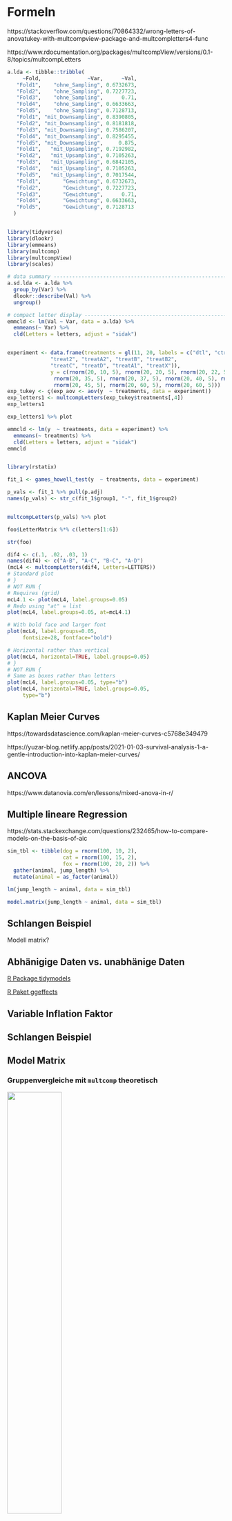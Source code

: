 # Formeln

https://stackoverflow.com/questions/70864332/wrong-letters-of-anovatukey-with-multcompview-package-and-multcompletters4-func

https://www.rdocumentation.org/packages/multcompView/versions/0.1-8/topics/multcompLetters

```r
a.lda <- tibble::tribble(
     ~Fold,               ~Var,      ~Val,
   "Fold1",    "ohne_Sampling", 0.6732673,
   "Fold2",    "ohne_Sampling", 0.7227723,
   "Fold3",    "ohne_Sampling",      0.71,
   "Fold4",    "ohne_Sampling", 0.6633663,
   "Fold5",    "ohne_Sampling", 0.7128713,
   "Fold1", "mit_Downsampling", 0.8390805,
   "Fold2", "mit_Downsampling", 0.8181818,
   "Fold3", "mit_Downsampling", 0.7586207,
   "Fold4", "mit_Downsampling", 0.8295455,
   "Fold5", "mit_Downsampling",     0.875,
   "Fold1",   "mit_Upsampling", 0.7192982,
   "Fold2",   "mit_Upsampling", 0.7105263,
   "Fold3",   "mit_Upsampling", 0.6842105,
   "Fold4",   "mit_Upsampling", 0.7105263,
   "Fold5",   "mit_Upsampling", 0.7017544,
   "Fold1",       "Gewichtung", 0.6732673,
   "Fold2",       "Gewichtung", 0.7227723,
   "Fold3",       "Gewichtung",      0.71,
   "Fold4",       "Gewichtung", 0.6633663,
   "Fold5",       "Gewichtung", 0.7128713
  )


library(tidyverse)
library(dlookr)
library(emmeans)
library(multcomp)
library(multcompView)
library(scales)

# data summary ------------------------------------------------------------
a.sd.lda <- a.lda %>%
  group_by(Var) %>%
  dlookr::describe(Val) %>%
  ungroup()

# compact letter display --------------------------------------------------
emmcld <- lm(Val ~ Var, data = a.lda) %>%
  emmeans(~ Var) %>%
  cld(Letters = letters, adjust = "sidak")


experiment <- data.frame(treatments = gl(11, 20, labels = c("dtl", "ctrl", "treat1", 
              "treat2", "treatA2", "treatB", "treatB2",
              "treatC", "treatD", "treatA1", "treatX")),
              y = c(rnorm(20, 10, 5), rnorm(20, 20, 5), rnorm(20, 22, 5), rnorm(20, 24, 5),
               rnorm(20, 35, 5), rnorm(20, 37, 5), rnorm(20, 40, 5), rnorm(20, 43, 5),
               rnorm(20, 45, 5), rnorm(20, 60, 5), rnorm(20, 60, 5)))
exp_tukey <- ç(exp_aov <- aov(y  ~ treatments, data = experiment))
exp_letters1 <- multcompLetters(exp_tukey$treatments[,4])
exp_letters1

exp_letters1 %>% plot

emmcld <- lm(y  ~ treatments, data = experiment) %>%
  emmeans(~ treatments) %>%
  cld(Letters = letters, adjust = "sidak")
emmcld 


library(rstatix)

fit_1 <- games_howell_test(y  ~ treatments, data = experiment) 

p_vals <- fit_1 %>% pull(p.adj)
names(p_vals) <- str_c(fit_1$group1, "-", fit_1$group2)


multcompLetters(p_vals) %>% plot

foo$LetterMatrix %*% c(letters[1:6])

str(foo)

dif4 <- c(.1, .02, .03, 1)
names(dif4) <- c("A-B", "A-C", "B-C", "A-D")
(mcL4 <- multcompLetters(dif4, Letters=LETTERS))
# Standard plot
# }
# NOT RUN {
# Requires (grid)
mcL4.1 <- plot(mcL4, label.groups=0.05)
# Redo using "at" = list 
plot(mcL4, label.groups=0.05, at=mcL4.1)

# With bold face and larger font 
plot(mcL4, label.groups=0.05,
     fontsize=28, fontface="bold")

# Horizontal rather than vertical 
plot(mcL4, horizontal=TRUE, label.groups=0.05)
# }
# NOT RUN {
# Same as boxes rather than letters 
plot(mcL4, label.groups=0.05, type="b")
plot(mcL4, horizontal=TRUE, label.groups=0.05,
     type="b")

```

## Kaplan Meier Curves

https://towardsdatascience.com/kaplan-meier-curves-c5768e349479

https://yuzar-blog.netlify.app/posts/2021-01-03-survival-analysis-1-a-gentle-introduction-into-kaplan-meier-curves/

## ANCOVA

https://www.datanovia.com/en/lessons/mixed-anova-in-r/

## Multiple lineare Regression

https://stats.stackexchange.com/questions/232465/how-to-compare-models-on-the-basis-of-aic

```r

sim_tbl <- tibble(dog = rnorm(100, 10, 2),
                  cat = rnorm(100, 15, 2),
                  fox = rnorm(100, 20, 2)) %>% 
  gather(animal, jump_length) %>% 
  mutate(animal = as_factor(animal))

lm(jump_length ~ animal, data = sim_tbl)

model.matrix(jump_length ~ animal, data = sim_tbl)
```

## Schlangen Beispiel

Modell matrix?

## Abhänigige Daten vs. unabhänige Daten

[R Package tidymodels](https://tidymodels.tidymodels.org/)

[R Paket ggeffects](https://strengejacke.github.io/ggeffects/index.html)

## Variable Inflation Faktor

## Schlangen Beispiel

## Model Matrix

### Gruppenvergleiche mit `multcomp` theoretisch

![](images/caution.png){fig-align="center" width="50%"}

Die Teststatistiken sind miteinander korreliert.

Tukey Kontrast (all-pair)

```r
contrMat(n = c(7, 7, 7), type = "Tukey")
```

Dunnett Kontrast (many-to-one)

```r
contrMat(n = c(7, 7, 7), type = "Dunnett", base = 1)
```

### Gruppenvergleiche mit `emmeans` theoretisch

![](images/caution.png){fig-align="center" width="50%"}

https://stats.stackexchange.com/questions/404168/multcomp-vs-emmeans-for-multiple-comparisons#:\~:text=As%20I%20understand%20it%20(e.g.,values%20and%20short%20confidence%20intervals.

?emmeans::emm

## Prädiktives Modell in R

```r
# weight_tbl <- tibble(weight = c(10.98, 12.2, 11.7, 8.32, 9.12))

# predict(fit_1, newdata = weight_tbl)
```

[R Package performance](https://easystats.github.io/effectsize/articles/effectsize.html)

[R Package effectsize](https://easystats.github.io/performance/index.html)

## Verzerrung oder Bias

Wenn ein statistischer Test ein falsches Ergebnis liefert, weil die Daten nicht die Voraussetzungen des statistischen Tests erfüllt haben.

**Hundeffloh Beispiel in groß!!!** @dormann2013parametrische @hurlbert1984pseudoreplication

## Robust

Wir sagen, dass ein statistischer Test *robust* ist, wenn wir meinen, dass Annahmen an die Daten falsch sein können und der statistsiche Test dennoch unverzerrte Ergebnisse liefert.

## Balancierte Daten

Wir haben balancierte Daten vorliegen, wenn in jeder Gruppe gleich viele Beobachtungen sind.

$$
n_{dog} = n_{cat} = n_{fox}
$$

Ein unbalanziertes Design heißt, dass wir nicht in jeder Gruppe die gleiche Anzahl an Beobachtungen vorliegen haben.

$$
n_{dog} \neq n_{cat} \neq n_{fox}
$$

Wir reden von balanziertem Design und meinen dmit die Behandlungsgruppe oder den Faktor mit den zu vergleichenden Leveln. Natürlich kann es über den gesamten Datensatz Faktoren mit unterschiedlichen Belegungen an Beobachtungen geben.

## Äquivalenztest -- Test auf Abwesenheit eines Effekts

http://www.regorz-statistik.de/inhalte/aequivalenztest.html

https://cran.rstudio.com/web/packages/TOSTER/vignettes/IntroductionToTOSTER.html

https://easystats.github.io/parameters/reference/equivalence_test.lm.html

## `ggpubr`

```r
#| message: false
#| echo: false
#| label: fig-anova-exp-4
#| fig-align: center
#| fig-height: 5
#| fig-width: 5
#| fig-cap: "Zusammenhang von Histogramm und Densityplot an der Anzahl der Flöhe auf 39 Hunden."

ggplot(data_tbl, aes(x = animal, y = jump_length, color = animal)) + 
  geom_boxplot() +
  ##scale_colour_manual(values = par$cbbPalette) +
  theme(legend.position="none") +
  theme_bw() +
  theme(legend.position="none") +
  ylab("") + xlab("") 
```

## Die Wichtigkeit des t-Tests

$$
\text{Teststatistik} = \cfrac{\text{Signal}}{\text{Noise}}
$$

Als Ausblick sei hier einmal die lineare Regression auf den Daten gerechnet.

```r
lm(jump_length ~ animal, 
       data = data_tbl) %>% 
  summary() 
```

Zum einen finden wir hier unseren Effekt von $8.13 - 4.74 = 3.39$ bei `animalcat` und `Estimate` sowie unsere gepoolte Varianz $s_p = `r sd_pool`$ als `Residual standard error` wieder.

## Palmer Penguins

[Palmer Penguins](https://allisonhorst.github.io/palmerpenguins/index.html)

**Diese Seite ist eine Sammelseite für Formeln und Ideen**

## Gummibärchen

Die beiden Datensätze aus @sec-example-1 und @sec-example-2 sind klein. Wir schauen uns nur wenige Beobachtungen an. Du könntest sagen, dass eigentlich Statistik nicht so notwendig ist, da du ja Unterschiede oder Gleichheit schon an den Daten siehst. In dem Gummibärchendatensatz aus XX schauen wir uns sehr viel mehr Beoachtungen an. Mehrere hundert Studierende haben an dem Datensatz schon mitgewirkt, so dass der Datensatz ziemlich groß ist. So einfach lassen sich nun keine Schlüsse mehr ziehen.

$$
Pr\left(\left.\cfrac{\Delta_{y_1,\, y_2}}{s_{y_1,\,y_2} \cdot \sqrt{2/n_g}}\right| \Delta_{y_1,\,y_2}=0\right)
$$

$$
\left[
(\bar{y}_1-\bar{y}_2) - 
T_{\left( 1-\tfrac{\alpha}{2} \right)} \cdot \frac {s_p}{\sqrt{n}}; \;
(\bar{y}_1-\bar{y}_2) + 
T_{\left( 1-\tfrac{\alpha}{2} \right)} \cdot \frac {s_p}{\sqrt{n}};
\right]
$$

## Fischer vs. Neyman-Pearson

**Wahrscheinlichkeit - Tea drinking Lady ergänzen**

$$
Pr(T|H_0)
$$

$$
Pr(T_{calc}|H_0)
$$

$$
Pr\left(\left.T_{calc}=\cfrac{\bar{y}_1-\bar{y}_2}{s_{y_1,\,y_2} \cdot \sqrt{2/n_g}}\right| H_0{:}\; \bar{y}_1-\bar{y}_2=0\right)
$$

$$
Pr\left(\left.T_{calc}\right| \Delta_{y_1,\,y_2}=0\right)
$$

$$
\text{Pr}(D | H_0)
$$

::: callout-tip
## Prinzip des statistischen Testens III - Das 95% Konfidenzintervall

Du findest auf YouTube [Prinzip des statistischen Testens III - Das 95% Konfidenzintervall]() als Video. Ich werde zwar alles nochmal hier als Text aufschreiben, aber manchmal ist das Sehen und Hören dann einfacher.
:::

```r
#| echo: false
#| message: false
#| label: fig-hist-flea-2
#| fig-align: center
#| fig-height: 3
#| fig-width: 5
#| fig-cap: "An 39 Hunden wurde die Anzahl an Flöhen gezählt."

ggplot(data = dog_fleas_tbl, aes(x = flea_weight)) +
  geom_histogram(binwidth = 1, fill = "gray", color = "black") +
  scale_x_continuous(breaks = 0:28) +
  scale_y_continuous(breaks = 0:9) +
  geom_vline(xintercept = 0:28, color = cbbPalette[6], alpha = 0.5,
             linetype = "dashed") +
  geom_hline(yintercept = 0:9, color = cbbPalette[6], alpha = 0.5,
             linetype = "dashed") +
  theme_bw() +
  labs(x = "Gewicht [mg]", y = "Anzahl") 

```

```r
#| echo: false
#| message: false
#| warning: false
#| fig-align: center
#| fig-height: 3
#| fig-width: 5
#| fig-cap: "An 39 Hunden wurde die Anzahl an Flöhen gezählt."

ggplot(data = small_tbl, aes(x = flea_weight)) +
  geom_histogram(binwidth = 2, fill = "gray", color = "black", alpha = 0.5) +
  scale_x_continuous(breaks = 11:19) +
  scale_y_continuous(breaks = 0:5) +
  geom_vline(xintercept = seq(11, 19, 2), color = cbbPalette[6], alpha = 0.5,
             linetype = "dashed") +
  geom_vline(xintercept = small_tbl$flea_weight, color = cbbPalette[7], size = 1.5) +
  geom_hline(yintercept = 0:5, color = cbbPalette[6], alpha = 0.5,
             linetype = "dashed") +
  theme_bw() +
  labs(x = "Gewicht [mg]", y = "Anzahl") 
```
